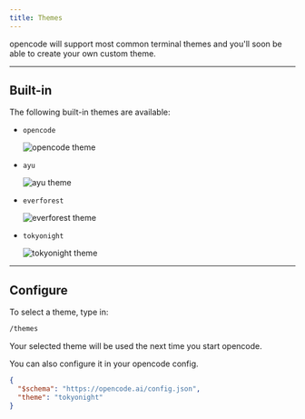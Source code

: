 ```yaml
---
title: Themes
---
```


opencode will support most common terminal themes and you'll soon be able to create your own custom theme.

---

## Built-in

The following built-in themes are available:

- `opencode`

  ![opencode theme](../../../assets/themes/opencode.png)

- `ayu`

  ![ayu theme](../../../assets/themes/ayu.png)

- `everforest`

  ![everforest theme](../../../assets/themes/everforest.png)

- `tokyonight`

  ![tokyonight theme](../../../assets/themes/tokyonight.png)

---

## Configure

To select a theme, type in:

```bash frame="none"
/themes
```

Your selected theme will be used the next time you start opencode.

You can also configure it in your opencode config.

```json title="opencode.json" {3}
{
  "$schema": "https://opencode.ai/config.json",
  "theme": "tokyonight"
}
```
